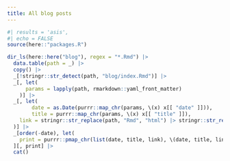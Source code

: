 ```yaml
---
title: All blog posts
---
```


```r
#| results = 'asis',
#| echo = FALSE
source(here::"packages.R")

dir_ls(here::here("blog"), regex = "*.Rmd") |>
  data.table(path = _) |>
  copy() |>
  _[!stringr::str_detect(path, "blog/index.Rmd")] |>
  _[, let(
      params = lapply(path, rmarkdown::yaml_front_matter)
    )] |>
  _[, let(
        date = as.Date(purrr::map_chr(params, \(x) x[[ "date" ]])),
        title = purrr::map_chr(params, \(x) x[[ "title" ]]),
	link = stringr::str_replace(path, "Rmd", "html") |> stringr::str_remove(here::here())
  )] |>
  _[order(-date), let(
    print = purrr::pmap_chr(list(date, title, link), \(date, title, link) glue::glue("\n\n**{date}**: [{title}]({link})\n\n")))
  ][, print] |>
  cat()
```
